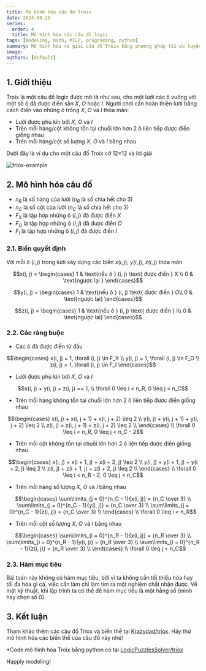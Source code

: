 ```yaml
---
title: Mô hình hóa câu đố Troix
date: 2024-08-29
series:
  order: 4
  title: Mô hình hóa các câu đố logic
tags: [modeling, math, MILP, programing, python]
summary: Mô hình hóa và giải câu đố Troix bằng phương pháp tối ưu tuyến tính hỗn hợp nguyên.
image:
authors: [default]
---
```



## 1. Giới thiệu

Troix là một câu đố logic được mô tả như sau, cho một lưới các ô vuông với một số ô đã được điền sẵn
$X$, $O$ hoặc $I$. Người chơi cần hoàn thiện lưới bằng cách điền vào những ô trống $X$, $O$ và $I$ thỏa mãn:
- Lưới được phủ kín bởi $X$, $O$ và $I$
- Trên mỗi hàng/cột không tồn tại chuỗi lớn hơn 2 ô liên tiếp được điền giống nhau
- Trên mỗi hàng/cột số lượng $X$, $O$ và $I$ bằng nhau

Dưới đây là ví dụ cho một câu đố Troix cỡ 12×12 và lời giải

![triox-example](/posts/Troix.png)

## 2. Mô hình hóa câu đố

- $n_R$ là số hàng của lưới ($n_R$ là số chia hết cho 3)
- $n_C$ là số cột của lưới ($n_C$  là số chia hết cho 3)
- $F_X$ là tập hợp những ô $(i, j)$ đã được điền $X$
- $F_O$ là tập hợp những ô $(i, j)$ đã được điền $O$
- $F_I$ là tập hợp những ô $(i, j)$ đã được điền $I$

### 2.1. Biến quyết định
Với mỗi ô $(i, j)$ trong lưới xây dựng các biến $x(i, j)$, $y(i, j)$, $z(i, j)$ thỏa mãn
```math
x(i, j) = \begin{cases}
  1 & \text{nếu ô } (i, j) \text{ được điền } X \\
  0 & \text{ngược lại }
\end{cases}
```

```math
y(i, j) = \begin{cases}
  1 & \text{nếu ô } (i, j) \text{ được điền } O\\
  0 & \text{ngược lại}
\end{cases}
```

```math
z(i, j) = \begin{cases}
  1 & \text{nếu ô } (i, j) \text{ được điền } I\\
  0 & \text{ngược lại}
\end{cases}
```

### 2.2. Các ràng buộc

- Các ô đã được điền từ đầu
```math
\begin{cases}
  x(i, j) = 1, \forall (i, j) \in F_X \\
  y(i, j) = 1, \forall (i, j) \in F_O \\
  z(i, j) = 1, \forall (i, j) \in F_I
\end{cases}
```

- Lưới được phủ kín bới $X$, $O$ và $I$
```math
x(i, j) + y(i, j) + z(i, j) == 1, \\ \forall 0 \leq i < n_R, 0 \leq j < n_C
```

- Trên mỗi hàng không tồn tại chuỗi lớn hơn 2 ô liên tiếp được điền giống nhau
```math
\begin{cases}
  x(i, j) + x(i, j + 1) + x(i, j + 2) \leq 2 \\
  y(i, j) + y(i, j + 1) + y(i, j + 2) \leq 2 \\
  z(i, j) + z(i, j + 1) + z(i, j + 2) \leq 2 \\
\end{cases}
\\ \forall 0 \leq i < n_R, 0 \leq j < n_C - 2
```

- Trên mỗi cột không tồn tại chuỗi lớn hơn 2 ô liên tiếp được điền giống nhau
```math
\begin{cases}
  x(i, j) + x(i + 1, j) + x(i + 2, j) \leq 2 \\
  y(i, j) + y(i + 1, j) + y(i + 2, j) \leq 2 \\
  z(i, j) + z(i + 1, j) + z(i + 2, j) \leq 2 \\
\end{cases}
\\ \forall 0 \leq i < n_R - 2, 0 \leq j < n_C
```

- Trên mỗi hàng số lượng $X$, $O$ và $I$ bằng nhau
```math
\begin{cases}
  \sum\limits_{j = 0}^{n_C - 1}{x(i, j)} = {n_C \over 3} \\
  \sum\limits_{j = 0}^{n_C - 1}{y(i, j)} = {n_C \over 3} \\
  \sum\limits_{j = 0}^{n_C - 1}{z(i, j)} = {n_C \over 3} \\
\end{cases}
\\ \forall 0 \leq i < n_R
```

- Trên mỗi cột số lượng $X$, $O$ và $I$ bằng nhau
```math
\begin{cases}
  \sum\limits_{i = 0}^{n_R - 1}{x(i, j)} = {n_R \over 3} \\
  \sum\limits_{i = 0}^{n_R - 1}{y(i, j)} = {n_R \over 3} \\
  \sum\limits_{i = 0}^{n_R - 1}{z(i, j)} = {n_R \over 3} \\
\end{cases}
\\ \forall 0 \leq j < n_C
```

### 2.3. Hàm mục tiêu

Bài toán này không có hàm mục tiêu, bởi vì ta không cần tối thiểu hóa hay tối đa hóa gì cả, việc
cần làm chỉ làm tìm ra một nghiệm chất nhận được. Về mặt kỹ thuật, khi lập trình ta có thể để hàm
mục tiêu là một hằng số (mình hay chọn số 0).

## 3. Kết luận

Tham khảo thêm các câu đố Triox và biến thể tại [Krazydad/triox](https://krazydad.com/troix/). Hãy thử mô
hình hóa các biến thể của câu đố này nhé!

*Code mô hình hóa Troix bằng python có tại [LogicPuzzlesSolver/triox](https://github.com/Tung-hehe/LogicPuzzlesSolver/blob/main/src/puzzles/troix.py)

Happly modeling! <Twemoji emoji="clinking-beer-mugs" />
